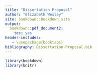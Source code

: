 ```yaml
---
title: "Dissertation Proposal"
author: "Elizabeth Wesley"
site: bookdown::bookdown_site
output:
  bookdown::pdf_document2:
    toc: yes
header-includes:
   - \usepackage{booktabs}
bibliography: Dissertation-Proposal.bib  
---
```


```r
library(bookdown)
library(knitr)
```


<!-- Chapters:
01-intro
02-data
03-prelim
04-limits
05-path-forward
06-contingency
99-ref
-->



 

